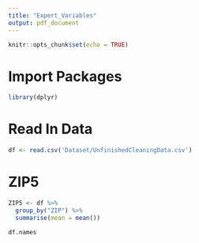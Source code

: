 ```yaml
---
title: "Expert_Variables"
output: pdf_document
---
```


```r
knitr::opts_chunk$set(echo = TRUE)
```

# Import Packages

```r
library(dplyr)
```

# Read In Data

```r
df <- read.csv('Dataset/UnfinishedCleaningData.csv')
```

# ZIP5

```r
ZIP5 <- df %>%
  group_by("ZIP") %>%
  summarise(mean = mean())
```

```r
df.names
```

